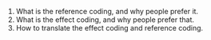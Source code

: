 1. What is the reference coding, and why people prefer it.
2. What is the effect coding, and why people prefer that.
3. How to translate the effect coding and reference coding.

